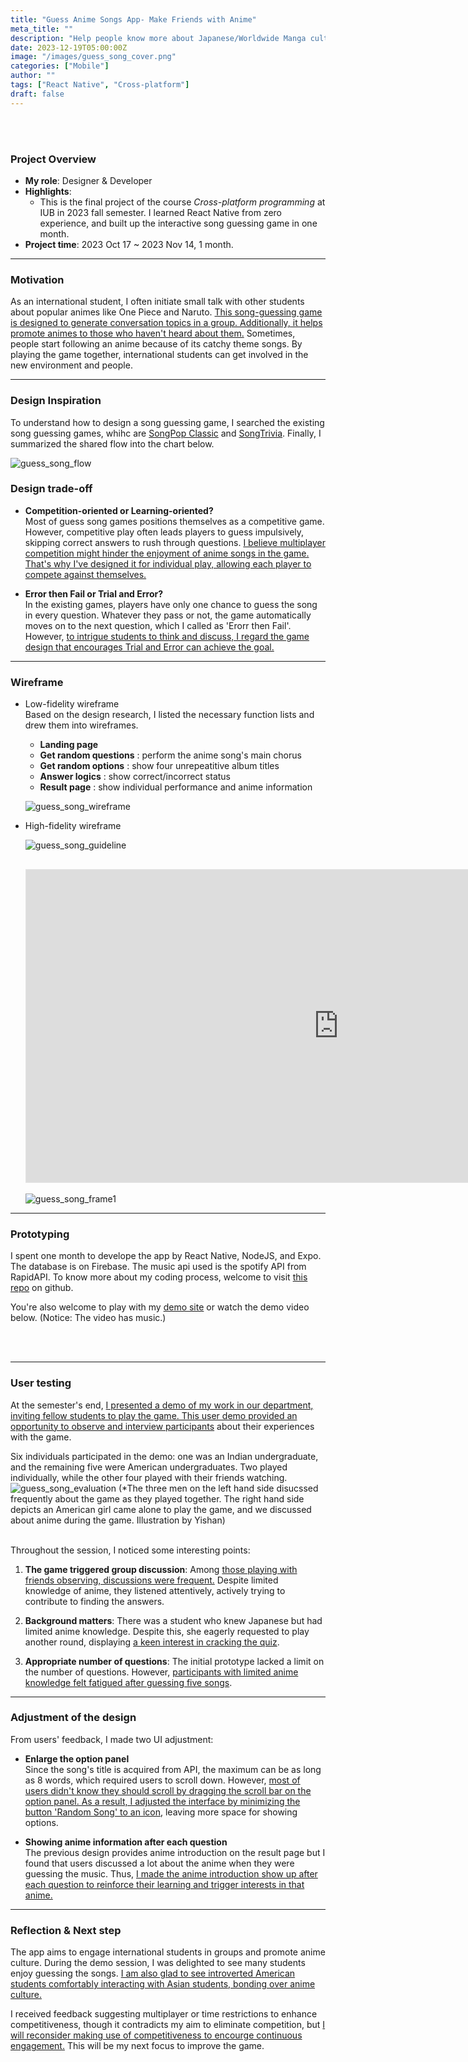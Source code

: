 ```yaml
---
title: "Guess Anime Songs App- Make Friends with Anime"
meta_title: ""
description: "Help people know more about Japanese/Worldwide Manga culture by guessing anime songs"
date: 2023-12-19T05:00:00Z
image: "/images/guess_song_cover.png"
categories: ["Mobile"]
author: ""
tags: ["React Native", "Cross-platform"]
draft: false
---
```


<br />
<br />

### Project Overview

- **My role**: Designer & Developer
- **Highlights**:
  - This is the final project of the course _Cross-platform programming_ at IUB in 2023 fall semester. I learned React Native from zero experience, and built up the interactive song guessing game in one month.
- **Project time**: 2023 Oct 17 ~ 2023 Nov 14, 1 month.

---

### Motivation

As an international student, I often initiate small talk with other students about popular animes like One Piece and Naruto. <ins>This song-guessing game is designed to generate conversation topics in a group. Additionally, it helps promote animes to those who haven't heard about them.</ins> Sometimes, people start following an anime because of its catchy theme songs. By playing the game together, international students can get involved in the new environment and people.

---

### Design Inspiration

To understand how to design a song guessing game, I searched the existing song guessing games, whihc are [SongPop Classic](https://play.google.com/store/apps/details?id=air.com.freshplanet.games.SongPop2&hl=en&gl=US&pli=1) and [SongTrivia](https://songtrivia2.io/). Finally, I summarized the shared flow into the chart below.

![guess_song_flow](/images/guess_song_inspiration.png)

### Design trade-off

- **Competition-oriented or Learning-oriented?** <br/>
  Most of guess song games positions themselves as a competitive game. However, competitive play often leads players to guess impulsively, skipping correct answers to rush through questions. <ins>I believe multiplayer competition might hinder the enjoyment of anime songs in the game. That's why I've designed it for individual play, allowing each player to compete against themselves.</ins>

- **Error then Fail or Trial and Error?**<br/>
  In the existing games, players have only one chance to guess the song in every question. Whatever they pass or not, the game automatically moves on to the next question, which I called as 'Erorr then Fail'. However, <ins>to intrigue students to think and discuss, I regard the game design that encourages Trial and Error can achieve the goal.</ins>

---

### Wireframe

- Low-fidelity wireframe <br/>
  Based on the design research, I listed the necessary function lists and drew them into wireframes.

  - **Landing page**
  - **Get random questions** : perform the anime song's main chorus
  - **Get random options** : show four unrepeatitive album titles
  - **Answer logics** : show correct/incorrect status
  - **Result page** : show individual performance and anime information

  ![guess_song_wireframe](/images/guess_song_wireframe.png)

- High-fidelity wireframe

  ![guess_song_guideline](/images/guess_song_Guidline.png)

  ## <iframe style="border: 1px solid rgba(0, 0, 0, 0.1);" width="1000" height="500" src="https://www.figma.com/embed?embed_host=share&url=https%3A%2F%2Fwww.figma.com%2Ffile%2FdyC9XOgHfOpaTIulB6qu8l%2FUntitled%3Ftype%3Dwhiteboard%26node-id%3D0%253A1%26t%3DGl3CiNflBa20Xn8o-1" allowfullscreen></iframe>

  ![guess_song_frame1](/images/guess_song_frame1.png)

---

### Prototyping

I spent one month to develope the app by React Native, NodeJS, and Expo. The database is on Firebase. The music api used is the spotify API from RapidAPI. To know more about my coding process, welcome to visit [this repo](https://github.com/yishanhsieh/info590-fa2023-final-project) on github.

You're also welcome to play with my [demo site](https://guesssong-2fd90.web.app/) or watch the demo video below. (Notice: The video has music.)

<Youtube client:load id="CrudeDNN7uY" title="Guess Anime Song" />

<br />
<br />

---

### User testing

At the semester's end, <ins>I presented a demo of my work in our department, inviting fellow students to play the game. This user demo provided an opportunity to observe and interview participants</ins> about their experiences with the game.

Six individuals participated in the demo: one was an Indian undergraduate, and the remaining five were American undergraduates. Two played individually, while the other four played with their friends watching.
![guess_song_evaluation](/images/guess_song_evaluation.png)
\(\*The three men on the left hand side disucssed frequently about the game as they played together. The right hand side depicts an American girl came alone to play the game, and we discussed about anime during the game. Illustration by Yishan)

<br />
Throughout the session, I noticed some interesting points:

1. **The game triggered group discussion**: Among <ins>those playing with friends observing, discussions were frequent.</ins> Despite limited knowledge of anime, they listened attentively, actively trying to contribute to finding the answers.

2. **Background matters**: There was a student who knew Japanese but had limited anime knowledge. Despite this, she eagerly requested to play another round, displaying <ins>a keen interest in cracking the quiz</ins>.

3. **Appropriate number of questions**: The initial prototype lacked a limit on the number of questions. However, <ins>participants with limited anime knowledge felt fatigued after guessing five songs</ins>.

---

### Adjustment of the design

From users' feedback, I made two UI adjustment:

- **Enlarge the option panel**<br/>
  Since the song's title is acquired from API, the maximum can be as long as 8 words, which required users to scroll down. However, <ins>most of users didn't know they should scroll by dragging the scroll bar on the option panel. As a result, I adjusted the interface by minimizing the button 'Random Song' to an icon</ins>, leaving more space for showing options.

- **Showing anime information after each question**<br/>
  The previous design provides anime introduction on the result page but I found that users discussed a lot about the anime when they were guessing the music. Thus, <ins>I made the anime introduction show up after each question to reinforce their learning and trigger interests in that anime.</ins>

<Youtube client:load id="6Ty9a4ukju0" title="Guess song UI adjustment" />

---

### Reflection & Next step

The app aims to engage international students in groups and promote anime culture. During the demo session, I was delighted to see many students enjoy guessing the songs. <ins>I am also glad to see introverted American students comfortably interacting with Asian students, bonding over anime culture.</ins>

I received feedback suggesting multiplayer or time restrictions to enhance competitiveness, though it contradicts my aim to eliminate competition, but <ins>I will reconsider making use of competitiveness to encourge continuous engagement.</ins> This will be my next focus to improve the game.
